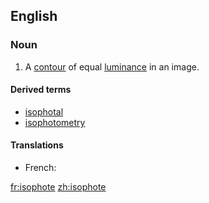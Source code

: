 ==English==

===Noun===
{{en-noun}}

# {{label|en|computer graphics}} A [[contour]] of equal [[luminance]] in an image.

====Derived terms====
* [[isophotal]]
* [[isophotometry]]

====Translations====
{{trans-top|contour of equal luminance in an image}}
* French: {{t+|fr|isophote|m}}
{{trans-mid}}
{{trans-bottom}}

[[fr:isophote]]
[[zh:isophote]]